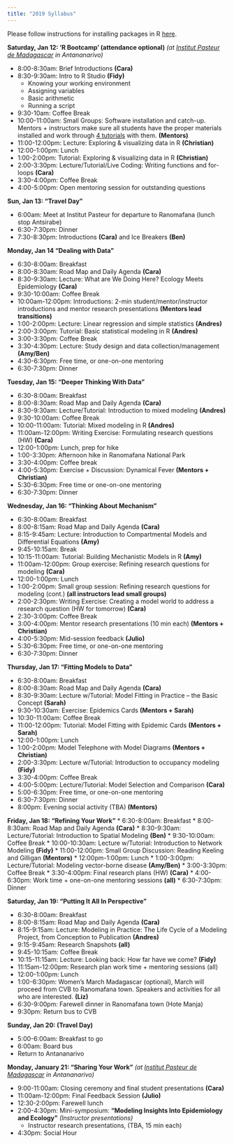 ```yaml
---
title: "2019 Syllabus"
---
```


Please follow instructions for installing packages in R [here](E2M2-2018/E2M2_InstallPackages.html).


**Saturday, Jan 12: ‘R Bootcamp’ (attendance optional)** *(at [Institut Pasteur de Madagascar](http://www.pasteur.mg/) in Antananarivo)*

* 8:00-8:30am: Brief Introductions __(Cara)__
* 8:30-9:30am: Intro to R Studio __(Fidy)__
    * Knowing your working environment
    * Assigning variables
    * Basic arithmetic
    * Running a script
* 9:30-10am: Coffee Break
* 10:00-11:00am:  Small Groups: Software installation and catch-up. Mentors + instructors make sure all students have the proper materials installed and work through [4 tutorials](E2M2-2018/E2M2_R_tutorials.zip) with them. __(Mentors)__
* 11:00-12:00pm: Lecture: Exploring & visualizing data in R __(Christian)__
* 12:00-1:00pm: Lunch
* 1:00-2:00pm: Tutorial: Exploring & visualizing data in R __(Christian)__
* 2:00-3:30pm: Lecture/Tutorial/Live Coding: Writing functions and for-loops __(Cara)__
* 3:30-4:00pm: Coffee Break
* 4:00-5:00pm: Open mentoring session for outstanding questions

**Sun, Jan 13: “Travel Day"**

* 6:00am: Meet at Institut Pasteur for departure to Ranomafana (lunch stop Antsirabe)
* 6:30-7:30pm: Dinner
* 7:30-8:30pm: Introductions __(Cara)__ and Ice Breakers __(Ben)__

**Monday, Jan 14 “Dealing with Data”**

* 6:30-8:00am: Breakfast
* 8:00-8:30am: Road Map and Daily Agenda __(Cara)__
* 8:30-9:30am: Lecture: What are We Doing Here? Ecology Meets Epidemiology __(Cara)__
* 9:30-10:00am: Coffee Break
* 10:00am-12:00pm: Introductions: 2-min student/mentor/instructor introductions and mentor research presentations __(Mentors lead transitions)__
* 1:00-2:00pm: Lecture: Linear regression and simple statistics __(Andres)__
* 2:00-3:00pm: Tutorial: Basic statistical modeling in R __(Andres)__
* 3:00-3:30pm: Coffee Break
* 3:30-4:30pm: Lecture: Study design and data collection/management __(Amy/Ben)__
* 4:30-6:30pm: Free time, or one-on-one mentoring
* 6:30-7:30pm: Dinner

**Tuesday, Jan 15: “Deeper Thinking With Data”**

* 6:30-8:00am: Breakfast
* 8:00-8:30am: Road Map and Daily Agenda __(Cara)__
* 8:30-9:30am: Lecture/Tutorial: Introduction to mixed modeling __(Andres)__
* 9:30-10:00am: Coffee Break
* 10:00-11:00am: Tutorial: Mixed modeling in R __(Andres)__
* 11:00am-12:00pm: Writing Exercise: Formulating research questions (HW) __(Cara)__
* 12:00-1:00pm: Lunch, prep for hike
* 1:00-3:30pm: Afternoon hike in Ranomafana National Park
* 3:30-4:00pm: Coffee break
* 4:00-5:30pm: Exercise + Discussion: Dynamical Fever __(Mentors + Christian)__
* 5:30-6:30pm: Free time or one-on-one mentoring
* 6:30-7:30pm: Dinner


**Wednesday, Jan 16: “Thinking About Mechanism”**

* 6:30-8:00am: Breakfast
* 8:00-8:15am: Road Map and Daily Agenda __(Cara)__
* 8:15-9:45am: Lecture: Introduction to Compartmental Models and Differential Equations __(Amy)__
* 9:45-10:15am: Break
* 10:15-11:00am: Tutorial: Building Mechanistic Models in R __(Amy)__
* 11:00am-12:00pm: Group exercise: Refining research questions for modeling __(Cara)__
* 12:00-1:00pm: Lunch
* 1:00-2:00pm: Small group session: Refining research questions for modeling (cont.) __(all instructors lead small groups)__
* 2:00-2:30pm: Writing Exercise: Creating a model world to address a research question (HW for tomorrow) __(Cara)__
* 2:30-3:00pm: Coffee Break
* 3:00-4:00pm: Mentor research presentations (10 min each) __(Mentors + Christian)__
* 4:00-5:30pm: Mid-session feedback __(Julio)__
* 5:30-6:30pm: Free time, or one-on-one mentoring
* 6:30-7:30pm: Dinner

**Thursday, Jan 17: “Fitting Models to Data”**

* 6:30-8:00am: Breakfast
* 8:00-8:30am: Road Map and Daily Agenda __(Cara)__
* 8:30-9:30am: Lecture w/Tutorial: Model Fitting in Practice – the Basic Concept __(Sarah)__
* 9:30-10:30am: Exercise: Epidemics Cards __(Mentors + Sarah)__
* 10:30-11:00am: Coffee Break
* 11:00-12:00pm:  Tutorial: Model Fitting with Epidemic Cards __(Mentors + Sarah)__
* 12:00-1:00pm: Lunch
* 1:00-2:00pm: Model Telephone with Model Diagrams __(Mentors + Christian)__
* 2:00-3:30pm: Lecture w/Tutorial: Introduction to occupancy modeling __(Fidy)__
* 3:30-4:00pm: Coffee Break
* 4:00-5:00pm: Lecture/Tutorial: Model Selection and Comparison __(Cara)__
* 5:00-6:30pm:  Free time, or one-on-one mentoring
* 6:30-7:30pm: Dinner
* 8:00pm: Evening social activity (TBA) __(Mentors)__


**Friday, Jan 18: “Refining Your Work”**
* 6:30-8:00am: Breakfast
* 8:00-8:30am: Road Map and Daily Agenda __(Cara)__
* 8:30-9:30am: Lecture/Tutorial: Introduction to Spatial Modeling __(Ben)__
* 9:30-10:00am: Coffee Break
* 10:00-10:30am:  Lecture w/Tutorial: Introduction to Network Modeling __(Fidy)__
* 11:00-12:00pm: Small Group Discussion: Reading Keeling and Gilligan __(Mentors)__
* 12:00pm-1:00pm: Lunch
* 1:00-3:00pm: Lecture/Tutorial: Modeling vector-borne disease __(Amy/Ben)__
* 3:00-3:30pm: Coffee Break
* 3:30-4:00pm: Final research plans (HW) __(Cara)__
* 4:00-6:30pm: Work time + one-on-one mentoring sessions __(all)__
* 6:30-7:30pm: Dinner


**Saturday, Jan 19: “Putting It All In Perspective”**

* 6:30-8:00am: Breakfast
* 8:00-8:15am: Road Map and Daily Agenda __(Cara)__
* 8:15-9:15am: Lecture: Modeling in Practice: The Life Cycle of a Modeling Project, from Conception to Publication __(Andres)__  
* 9:15-9:45am: Research Snapshots __(all)__
* 9:45-10:15am: Coffee Break
* 10:15-11:15am: Lecture: Looking back: How far have we come? __(Fidy)__
* 11:15am-12:00pm: Research plan work time + mentoring sessions (all)
* 12:00-1:00pm: Lunch
* 1:00-6:30pm: Women’s March Madagascar (optional), March will proceed from CVB to Ranomafana town. Speakers and activities for all who are interested. __(Liz)__
* 6:30-9:00pm: Farewell dinner in Ranomafana town (Hote Manja)
* 9:30pm: Return bus to CVB

**Sunday, Jan 20: (Travel Day)**

* 5:00-6:00am: Breakfast to go
* 6:00am: Board bus
* Return to Antananarivo 

**Monday, January 21: "Sharing Your Work"** *(at [Institut Pasteur de Madagascar](http://www.pasteur.mg/) in Antananarivo)*

* 9:00-11:00am: Closing ceremony and final student presentations __(Cara)__
* 11:00am-12:00pm: Final Feedback Session __(Julio)__
* 12:30-2:00pm: Farewell lunch
* 2:00-4:30pm: Mini-symposium: **“Modeling Insights Into Epidemiology and Ecology”** *(Instructor presentations)*
    * Instructor research presentations, (TBA, 15 min each) 
* 4:30pm: Social Hour
